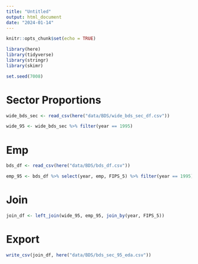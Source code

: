 ```yaml
---
title: "Untitled"
output: html_document
date: "2024-01-14"
---
```


```r
knitr::opts_chunk$set(echo = TRUE)

library(here)
library(tidyverse)
library(stringr)
library(skimr)

set.seed(7008)

```

# Sector Proportions

```r

wide_bds_sec <- read_csv(here("data/BDS/wide_bds_sec_df.csv"))

```
```r

wide_95 <- wide_bds_sec %>% filter(year == 1995)

```

# Emp

```r

bds_df <- read_csv(here("data/BDS/bds_df.csv"))

```

```r

emp_95 <- bds_df %>% select(year, emp, FIPS_5) %>% filter(year == 1995)

```

# Join

```r

join_df <- left_join(wide_95, emp_95, join_by(year, FIPS_5))

```

# Export

```r

write_csv(join_df, here("data/BDS/bds_sec_95_eda.csv"))

```

